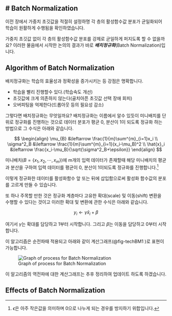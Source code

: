 # Batch Normalization
---

이전 장에서 가중치 초깃값을 적절히 설정하명 각 층의 활성함수값 분포가 균일화되어 학습이 원활하게 수행됨을 확인하였습니다. 

가중치 초깃값 없이 각 층의 활성함수값 분포를 강제로 균일하게 퍼지도록 할 수 없을까요? 이러한 물음에서 시작한 논의의 결과가 바로 ***배치정규화***(Batch Normalization)입니다.

## Algorithm of Batch Normalization

배치정규화는 학습의 효율성과 정확성을 증가시키는 등 강점은 명확합니다.

-   학습을 빨리 진행할수 있다.(학습속도 개선)
-   초깃값에 크게 의존하지 않는다(골치아픈 초깃값 선택 장애 회피)
-   오버피팅을 억제한다(드롭아웃 등의 필요성 감소)

그렇다면 배치정규화는 무엇일까요? 배치정규화는 이름에서 알수 있듯이 미니배치를 단위로 정규화를 진행하는 것으로 데이터 분포가 평균 0, 분산이 1이 되도록 정규화 하는 방법으로 그 수식은 아래와 같습니다.

$$
\begin{align}
\mu_{B} &\leftarrow \frac{1}{m}\sum^{m}_{i=1}x_i \\
\sigma^2_B &\leftarrow \frac{1}{m}\sum^{m}_{i=1}(x_i-\mu_B)^2 \\
\hat{x}_i &\leftarrow \frac{x_i-\mu_B}{\sqrt{\sigma^2_B+\epsilon}}
\end{align}
$$

미니배치($B=\{x_1, x_2, \cdots, x_m\}$)에 m개의 입력 데이터가 존재할때 해당 미니배치의 평균과 분산을 구하여 입력 데이터를 평균이 0, 분산이 1이되도록 정규화를 진행합니다.^[$\epsilon$은 아주 작은값을 의미하며 0으로 나누게 되는 경우를 방지하기 위합입니다.]

이렇게 정규화한 데이터를 활성화함수 앞 또는 뒤에 삽입함으로써 활성화 함수값의 분포를 고르게 만들 수 있습니다.

또 하나 주목할 만한 것은 정규화 계층마다 고유한 확대(scale) 및 이동(shift) 변환을 수행할 수 있다는 것이고 이러한 확대 및 변환에 관한 수식은 아래와 같습니다.

$$
y_i \leftarrow \gamma\hat{x}_i+\beta
$$

여기서 $\gamma$는 확대를 담당하고 1부터 시작합니다. 그리고 $\beta$는 이동을 담당하고 0부터 시작합니다.

이 알고리즘은 순전파때 적용되고 아래와 같이 계산그래프(@fig-techBM1 )로 표현이 가능합니다.

![Graph of process for Batch Normalization](image/fig-techBM1.png){#fig-techBM1}

이 알고리즘의 역전파에 대한 계산그래프는 추후 정리하여 업데이트 하도록 하겠습니다.

## Effects of Batch Normalization

